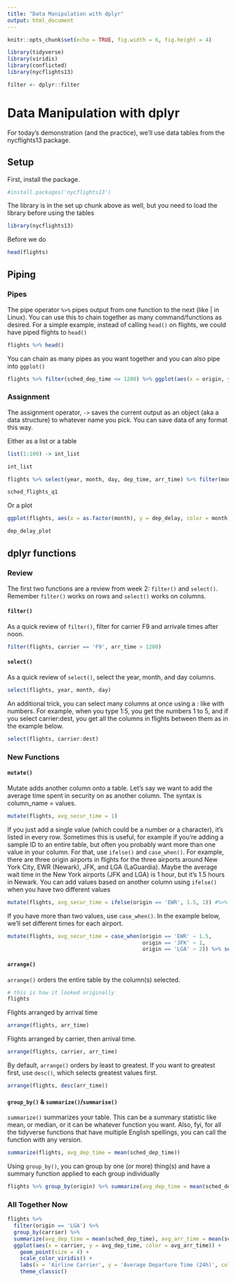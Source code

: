 ```yaml
---
title: "Data Manipulation with dplyr"
output: html_document
---
```


```r
knitr::opts_chunk$set(echo = TRUE, fig.width = 6, fig.height = 4)

library(tidyverse)
library(viridis)
library(conflicted)
library(nycflights13)

filter <- dplyr::filter
```

# Data Manipulation with dplyr

For today's demonstration (and the practice), we'll use data tables from the nycflights13 package. 

## Setup

First, install the package.

```r
#install.packages('nycflights13')
```

The library is in the set up chunk above  as well, but you need to load the library before using the tables

```r
library(nycflights13)
```

Before we do 

```r
head(flights)
```

## Piping

### Pipes

The pipe operator `%>%` pipes output from one function to the next (like | in Linux). You can use this to chain together as many command/functions as desired. For a simple example, instead of calling `head()` on flights, we could have piped flights to `head()`

```r
flights %>% head()
```

You can chain as many pipes as you want together and you can also pipe into `ggplot()`

```r
flights %>% filter(sched_dep_time <= 1200) %>% ggplot(aes(x = origin, y = dep_time, color = origin)) + geom_violin()
```

### Assignment

The assignment operator, `->` saves the current output as an object (aka a data structure) to whatever name you pick. You can save data of any format this way.

Either as a list or a table

```r
list(1:100) -> int_list

int_list
```

```r
flights %>% select(year, month, day, dep_time, arr_time) %>% filter(month >= 3) -> sched_flights_q1

sched_flights_q1
```

Or a plot

```r
ggplot(flights, aes(x = as.factor(month), y = dep_delay, color = month)) + geom_boxplot() + scale_color_viridis() + labs(x = 'Month', y = 'Departure Delay (min)') + theme_classic() + theme(legend.position = 'none') -> dep_delay_plot

dep_delay_plot
```

## dplyr functions

### Review

The first two functions are a review from week 2: `filter()` and `select()`. Remember `filter()` works on rows and `select()` works on columns.

#### `filter()`

As a quick review of `filter()`, filter for carrier F9 and arrivale times after noon.

```r
filter(flights, carrier == 'F9', arr_time > 1200)
```

#### `select()`

As a quick review of `select()`, select the year, month, and day columns.

```r
select(flights, year, month, day)
```

An additional trick, you can select many columns at once using a : like with numbers. For example, when you type 1:5, you get the numbers 1 to 5, and if you select carrier:dest, you get all the columns in flights between them as in the example below.

```r
select(flights, carrier:dest)
```

### New Functions

#### `mutate()`

Mutate adds another column onto a table. Let's say we want to add the average time spent in security on as another column. The syntax is column_name = values.

```r
mutate(flights, avg_secur_time = 1)
```

If you just add a single value (which could be a number or a character), it's listed in every row. Sometimes this is useful, for example if you're adding a sample ID to an entire table, but often you probably want more than one value in your column. For that, use `ifelse()` and `case_when()`. For example, there are three origin airports in flights for the three airports around New York City, EWR (Newark), JFK, and LGA (LaGuardia). Maybe the average wait time in the New York airports (JFK and LGA) is 1 hour, but it's 1.5 hours in Newark. You can add values based on another column using `ifelse()` when you have two different values

```r
mutate(flights, avg_secur_time = ifelse(origin == 'EWR', 1.5, 1)) #%>% select (origin, avg_secur_time)
```

If you have more than two values, use `case_when()`. In the example below, we'll set different times for each airport.

```r
mutate(flights, avg_secur_time = case_when(origin == 'EWR' ~ 1.5,
                                           origin == 'JFK' ~ 1,
                                           origin == 'LGA' ~ 2)) %>% select(origin, avg_secur_time)
```

#### `arrange()`

`arrange()` orders the entire table by the column(s) selected.

```r
# this is how it looked originally
flights
```

Flights arranged by arrival time

```r
arrange(flights, arr_time)
```

Flights arranged by carrier, then arrival time.

```r
arrange(flights, carrier, arr_time)
```

By default, `arrange()` orders by least to greatest. If you want to greatest first, use `desc()`, which selects greatest values first.

```r
arrange(flights, desc(arr_time))
```

#### `group_by()` & `summarize()`/`summarise()`

`summarize()` summarizes your table. This can be a summary statistic like mean, or median, or it can be whatever function you want. Also, fyi, for all the tidyverse functions that have multiple English spellings, you can call the function with any version. 

```r
summarize(flights, avg_dep_time = mean(sched_dep_time))
```

Using `group_by()`, you can group by one (or more) thing(s) and have a summary function applied to each group individually

```r
flights %>% group_by(origin) %>% summarize(avg_dep_time = mean(sched_dep_time))
```

### All Together Now

```r
flights %>% 
  filter(origin == 'LGA') %>% 
  group_by(carrier) %>% 
  summarize(avg_dep_time = mean(sched_dep_time), avg_arr_time = mean(sched_arr_time)) %>%
  ggplot(aes(x = carrier, y = avg_dep_time, color = avg_arr_time)) + 
    geom_point(size = 4) + 
    scale_color_viridis() +
    labs(x = 'Airline Carrier', y = 'Average Departure Time (24h)', color = 'Average Arrival Time (24h)') +
    theme_classic()
```





